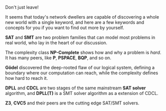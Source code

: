 
Don't just leave!

It seems that today's network dwellers are capable of discovering
a whole new world with a single keyword, and here are a few keywords
and concepts for you if you want to find out more by yourself.

**SAT** and **SMT** are two problem families that can model most
problems in real world, who lay in the heart of our discussion.

The complexity class **NP-Complete** shows how and why a problem is *hard*.
It has many peers, like **P**, **PSPACE**, **BQP**, and so on.

**Gödel** discovered the deep-rooted flaw of our logical system, defining
a boundary where our computation can reach, while the complexity defines
how hard to reach it.

**DPLL** and **CDCL** are two stages of the same mainstream **SAT solver** algorithm,
and **DPLL(T)** is a SMT solver algorithm as a extension of CDCL.

**Z3**, **CVC5** and their peers are the cutting edge SAT/SMT solvers.